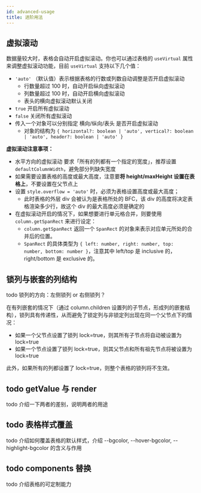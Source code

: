 ```yaml
---
id: advanced-usage
title: 进阶用法
---
```


## 虚拟滚动

数据量较大时，表格会自动开启虚拟滚动。你也可以通过表格的 `useVirtual` 属性来调整虚拟滚动功能，目前 `useVirtual` 支持以下几个值：

- `'auto'` （默认值）表示根据表格的行数或列数自动调整是否开启虚拟滚动
  - 行数量超过 100 时，自动开启纵向虚拟滚动
  - 列数量超过 100 时，自动开启横向虚拟滚动
  - 表头的横向虚拟滚动默认关闭
- `true` 开启所有虚拟滚动
- `false` 关闭所有虚拟滚动
- 传入一个对象可以分别指定 横向/纵向/表头 是否开启虚拟滚动
  - 对象的结构为 `{ horizontal?: boolean | 'auto', vertical?: boolean | 'auto', header?: boolean | 'auto' }`

**虚拟滚动注意事项：**

- 水平方向的虚拟滚动 要求「所有的列都有一个指定的宽度」，推荐设置 `defaultColumnWidth`，避免部分列缺失宽度
- 如果需要设置表格的高度或最大高度，注意要**将 height/maxHeight 设置在表格上**，不要设置在父节点上
- 设置 `style.overflow = 'auto'` 时，必须为表格设置高度或最大高度；
  - 此时表格的外层 div 会被认为是表格所处的 BFC，该 div 的高度将决定表格渲染多少行，故这个 div 的最大高度必须是确定的
- 在虚拟滚动开启的情况下，如果想要进行单元格合并，则要使用 `column.getSpanRect` 来进行设定：
  - `column.getSpanRect` 返回一个 `SpanRect` 的对象来表示对应单元所处的合并后的位置。
  - `SpanRect` 的具体类型为 `{ left: number, right: number, top: number, bottom: number }`，注意其中 left/top 是 inclusive 的，right/bottom 是 exclusive 的。

## 锁列与嵌套的列结构

todo 锁列的方向：左侧锁列 or 右侧锁列？

在有列嵌套的情况下（通过 column.children 设置列的子节点，形成列的嵌套结构），锁列具有传递性，从而避免了锁定列与非锁定列出现在同一个父节点下的情况：

- 如果一个父节点设置了锁列 lock=true，则其所有子节点将自动被设置为 lock=true
- 如果一个节点设置了锁列 lock=true，则其父节点和所有祖先节点将被设置为 lock=true

此外，如果所有的列都设置了 lock=true，则整个表格的锁列将不生效。

## todo getValue 与 render

todo 介绍一下两者的差别，说明两者的用途

## todo 表格样式覆盖

todo 介绍如何覆盖表格的默认样式，介绍 --bgcolor, --hover-bgcolor, --highlight-bgcolor 的含义与作用

## todo components 替换

todo 介绍表格的可定制能力
